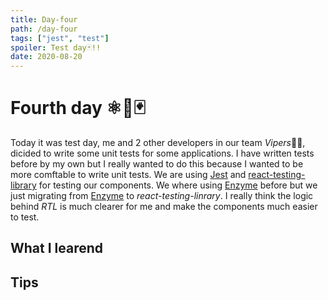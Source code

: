 ```yaml
---
title: Day-four
path: /day-four
tags: ["jest", "test"]
spoiler: Test day🃏!!
date: 2020-08-20
---
```


# Fourth day ⚛🚀🃏

Today it was test day, me and 2 other developers in our team *Vipers*✌🏼, dicided to write some unit tests for some applications.
I have written tests before by my own but I really wanted to do this because I wanted to be more comftable to write unit tests.
We are using [Jest](https://jestjs.io/) and [react-testing-library](https://testing-library.com/docs/react-testing-library/intro) for testing our components. We where using [Enzyme](https://enzymejs.github.io/enzyme/) before but we just migrating from [Enzyme](https://enzymejs.github.io/enzyme/) to _react-testing-linrary_.
I really think the logic behind _RTL_ is much clearer for me and make the components much easier to test.

## What I learend

## Tips
